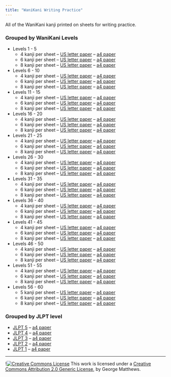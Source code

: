 ```yaml
---
title: "WaniKani Writing Practice"
--- 
```


All of the WaniKani kanji printed on sheets for writing practice.

### Grouped by WaniKani Levels

- Levels 1 - 5
  - 4 kanji per sheet --  [US letter paper](WK-1-5-writing-lg.pdf)  -- [a4 paper](WK-1-5-writing-lg-a4.pdf)
  - 6 kanji per sheet --  [US letter paper](WK-1-5-writing.pdf)  -- [a4 paper](WK-1-5-writing-a4.pdf)
  - 8 kanji per sheet --  [US letter paper](WK-1-5-writing-sm.pdf)  -- [a4 paper](WK-1-5-writing-sm-a4.pdf)
- Levels 6 - 10
  - 4 kanji per sheet --  [US letter paper](WK-6-10-writing-lg.pdf)  -- [a4 paper](WK-6-10-writing-lg-a4.pdf)
  - 6 kanji per sheet --  [US letter paper](WK-6-10-writing.pdf)  -- [a4 paper](WK-6-10-writing-a4.pdf)
  - 8 kanji per sheet --  [US letter paper](WK-6-10-writing-sm.pdf)  -- [a4 paper](WK-6-10-writing-sm-a4.pdf)
- Levels 11 - 15
  - 4 kanji per sheet --  [US letter paper](WK-11-15-writing-lg.pdf)  -- [a4 paper](WK-11-15-writing-lg-a4.pdf)
  - 6 kanji per sheet --  [US letter paper](WK-11-15-writing.pdf)  -- [a4 paper](WK-11-15-writing-a4.pdf)
  - 8 kanji per sheet --  [US letter paper](WK-11-15-writing-sm.pdf)  -- [a4 paper](WK-11-15-writing-sm-a4.pdf)
- Levels 16 - 20
  - 4 kanji per sheet --  [US letter paper](WK-16-20-writing-lg.pdf)  -- [a4 paper](WK-16-20-writing-lg-a4.pdf)
  - 6 kanji per sheet --  [US letter paper](WK-16-20-writing.pdf)  -- [a4 paper](WK-16-20-writing-a4.pdf)
  - 8 kanji per sheet --  [US letter paper](WK-16-20-writing-sm.pdf)  -- [a4 paper](WK-16-20-writing-sm-a4.pdf)
- Levels 21 - 25
  - 4 kanji per sheet --  [US letter paper](WK-21-25-writing-lg.pdf)  -- [a4 paper](WK-21-25-writing-lg-a4.pdf)
  - 6 kanji per sheet --  [US letter paper](WK-21-25-writing.pdf)  -- [a4 paper](WK-21-25-writing-a4.pdf)
  - 8 kanji per sheet --  [US letter paper](WK-21-25-writing-sm.pdf)  -- [a4 paper](WK-21-25-writing-sm-a4.pdf)
- Levels 26 - 30
  - 4 kanji per sheet --  [US letter paper](WK-26-30-writing-lg.pdf)  -- [a4 paper](WK-26-30-writing-lg-a4.pdf)
  - 6 kanji per sheet --  [US letter paper](WK-26-30-writing.pdf)  -- [a4 paper](WK-26-30-writing-a4.pdf)
  - 8 kanji per sheet --  [US letter paper](WK-26-30-writing-sm.pdf)  -- [a4 paper](WK-26-30-writing-sm-a4.pdf)
- Levels 31 - 35
  - 4 kanji per sheet --  [US letter paper](WK-31-35-writing-lg.pdf)  -- [a4 paper](WK-31-35-writing-lg-a4.pdf)
  - 6 kanji per sheet --  [US letter paper](WK-31-35-writing.pdf)  -- [a4 paper](WK-31-35-writing-a4.pdf)
  - 8 kanji per sheet --  [US letter paper](WK-31-35-writing-sm.pdf)  -- [a4 paper](WK-31-35-writing-sm-a4.pdf)
- Levels 36 - 40
  - 4 kanji per sheet --  [US letter paper](WK-36-40-writing-lg.pdf)  -- [a4 paper](WK-36-40-writing-lg-a4.pdf)
  - 6 kanji per sheet --  [US letter paper](WK-36-40-writing.pdf)  -- [a4 paper](WK-36-40-writing-a4.pdf)
  - 8 kanji per sheet --  [US letter paper](WK-36-40-writing-sm.pdf)  -- [a4 paper](WK-36-40-writing-sm-a4.pdf)
- Levels 41 - 45
  - 4 kanji per sheet --  [US letter paper](WK-41-45-writing-lg.pdf)  -- [a4 paper](WK-41-45-writing-lg-a4.pdf)
  - 6 kanji per sheet --  [US letter paper](WK-41-45-writing.pdf)  -- [a4 paper](WK-41-45-writing-a4.pdf)
  - 8 kanji per sheet --  [US letter paper](WK-41-45-writing-sm.pdf)  -- [a4 paper](WK-41-45-writing-sm-a4.pdf)
- Levels 46 - 50
  - 4 kanji per sheet --  [US letter paper](WK-46-50-writing-lg.pdf)  -- [a4 paper](WK-46-50-writing-lg-a4.pdf)
  - 6 kanji per sheet --  [US letter paper](WK-46-50-writing.pdf)  -- [a4 paper](WK-46-50-writing-a4.pdf)
  - 8 kanji per sheet --  [US letter paper](WK-46-50-writing-lg.pdf)  -- [a4 paper](WK-46-50-writing-sm-a4.pdf)
- Levels 51 - 55
  - 4 kanji per sheet --  [US letter paper](WK-51-55-writing-lg.pdf)  -- [a4 paper](WK-51-55-writing-lg-a4.pdf)
  - 6 kanji per sheet --  [US letter paper](WK-51-55-writing.pdf)  -- [a4 paper](WK-51-55-writing-a4.pdf)
  - 8 kanji per sheet --  [US letter paper](WK-51-55-writing-sm.pdf)  -- [a4 paper](WK-51-55-writing-sm-a4.pdf)
- Levels 56 - 60
  - 5 kanji per sheet --  [US letter paper](WK-56-60-writing-lg.pdf)  -- [a4 paper](WK-56-60-writing-lg-a4.pdf)
  - 6 kanji per sheet --  [US letter paper](WK-56-60-writing.pdf)  -- [a4 paper](WK-56-60-writing-a4.pdf)
  - 8 kanji per sheet --  [US letter paper](WK-56-60-writing-sm.pdf)  -- [a4 paper](WK-56-60-writing-sm-a4.pdf)

### Grouped by JLPT level

- [JLPT 5](JLPT-5-writing.pdf) -- [a4 paper](JLPT-5-writing-a4.pdf)
- [JLPT 4](JLPT-4-writing.pdf) -- [a4 paper](JLPT-4-writing-a4.pdf)
- [JLPT 3](JLPT-3-writing.pdf) -- [a4 paper](JLPT-3-writing-a4.pdf)
- [JLPT 2](JLPT-2-writing.pdf) -- [a4 paper](JLPT-2-writing-a4.pdf)
- [JLPT 1](JLPT-1-writing.pdf) -- [a4 paper](JLPT-1-writing-a4.pdf)

***

<footer>!<a rel="license" href="http://creativecommons.org/licenses/by/2.0/"><img alt="Creative Commons License" style="border-width:0" src="https://i.creativecommons.org/l/by/2.0/88x31.png" /></a> This work is licensed under a <a rel="license" href="http://creativecommons.org/licenses/by/2.0/">Creative Commons Attribution 2.0 Generic License</a>, by George Matthews.</footer>
